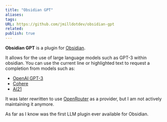 ```yaml
---
title: "Obsidian GPT"
aliases: 
tags: 
URL: https://github.com/jmilldotdev/obsidian-gpt
related: 
publish: true
---
```


**Obsidian GPT** is a plugin for [Obsidian]([https://obsidian.md](https://obsidian.md/)).

It allows for the use of large language models such as GPT-3 within obsidian. You can use the current line or highlighted text to request a completion from models such as:

- [OpenAI GPT-3](https://openai.com/api/)
- [Cohere](https://cohere.ai/)
- [AI21](https://www.ai21.com/)

It was later rewritten to use [OpenRouter](https://openrouter.ai/) as a provider, but I am not actively maintaining it anymore.

As far as I know was the first LLM plugin ever available for Obsidian.